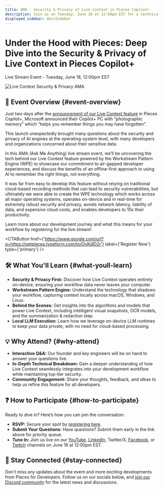 ```yaml
---
title: AMA - Security & Privacy of Live Context in Pieces Copilot+
description: Join us on Tuesday, June 18 at 12:00pm EST for a technical deep dive on our Live Context feature, and the security and privacy implications behind it.
displayed_sidebar: docsSidebar
---
```



# Under the Hood with Pieces: Deep Dive into the Security & Privacy of Live Context in Pieces Copilot+

Live Stream Event - Tuesday, June 18, 12:00pm EST

![Live Context Security & Privacy AMA](/ama/live-context-security-and-privacy.png)

## 🚀 Event Overview {#event-overview}
Just two days after the [announcement of our Live Context feature](https://www.youtube.com/watch?v=aP8u95RTCGE) in Pieces Copilot+, Microsoft announced their Copilot+ PC with “photographic memory” which “helps you remember things you may have forgotten”.

This launch unexpectedly brought many questions about the security and privacy of AI engines at the operating-system level, with many developers and organizations concerned about their sensitive data.

In this AMA (Ask Me Anything) live stream event, we’ll be uncovering the tech behind our Live Context feature powered by the Workstream Pattern Engine (WPE) to showcase our commitment to air-gapped developer experiences, and discuss the benefits of an offline-first approach to using AI to remember the right things, not everything.

It was far from easy to develop this feature without relying on traditional cloud-based recording methods that can lead to security vulnerabilities, but ultimately we were able to create the WPE technology which works across all major operating systems, operates on-device and in real-time for extremely robust security and privacy, avoids network latency, liability of data, and expensive cloud costs, and enables developers to 10x their productivity.

Learn more about our development journey and what this means for your workflow by registering for the live stream!

<CTAButton href={'https://www.google.com/url?q=https://getpieces.typeform.com/to/OvKdlD2r'} label={'Register Now'} type={'primary'} />

## 🛠 What You'll Learn {#what-youll-learn}
- **Security & Privacy First:** Discover how Live Context operates entirely on-device, ensuring your workflow data never leaves your computer.
- **Workstream Pattern Engine:** Understand the technology that shadows your workflow, capturing context locally across macOS, Windows, and Linux.
- **Behind the Scenes:** Get insights into the algorithms and models that power Live Context, including intelligent visual snapshots, OCR models, and the summarization & redaction step.
- **Local LLM Execution:** Learn how we leverage on-device LLM runtimes to keep your data private, with no need for cloud-based processing.

## 💡 Why Attend? {#why-attend}
- **Interactive Q&A:** Our founder and key engineers will be on hand to answer your questions live.
- **In-Depth Technical Breakdown:** Gain a deeper understanding of how Live Context seamlessly integrates into your development workflow while maintaining top-tier security.
- **Community Engagement:** Share your thoughts, feedback, and ideas to help us refine this feature for all developers.

## ❓ How to Participate {#how-to-participate}
Ready to dive in? Here’s how you can join the conversation:
- **RSVP:** Secure your spot by [registering here](https://getpieces.typeform.com/to/OvKdlD2r).
- **Submit Your Questions:** Have questions? Submit them early in the link above for priority queue.
- **Tune In:** Join us live on our [YouTube](https://www.youtube.com/watch?v=0Jc-s1zGj5k), [LinkedIn](https://www.linkedin.com/events/7203893026404888576/comments/), Twitter/X, [Facebook](https://www.facebook.com/events/1001563398012566), or [Twitch](https://www.twitch.tv/getpieces) channels on June 18 at 12:00pm EST.

## 📣 Stay Connected {#stay-connected}
Don't miss any updates about the event and more exciting developments from Pieces for Developers. Follow us on our socials below, and [join our Discord community](https://discord.gg/getpieces) for the latest news and discussions.

<MiniSpacer />

<SocialIcons />
